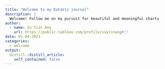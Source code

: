 ```yaml
---
title: "Welcome to my DataViz journal"
description: |
  Welcome! Follow me on my pursuit for beautiful and meaningful charts.
author:
  - name: Su Yiin Ang
    url: https://public.tableau.com/profile/suyiinang#!/
date: 01-04-2021
categories:
  - welcome
output:
  distill::distill_article:
    self_contained: false
---
```






